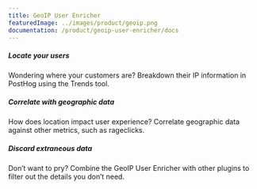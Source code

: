 ```yaml
---
title: GeoIP User Enricher
featuredImage: ../images/product/geoip.png
documentation: /product/geoip-user-enricher/docs
---
```


<Section
    divider={false}
    title="Add geographic data to PostHog events and persons using IP addresses, to enhance your insights"
    size="full"
    cols={3}
>
    <div>
        <h5>Locate your users</h5>
        <p>Wondering where your customers are? Breakdown their IP information in PostHog using the Trends tool.</p>
    </div>
    <div>
        <h5>Correlate with geographic data</h5>
        <p>How does location impact user experience? Correlate geographic data against other metrics, such as rageclicks.</p>
    </div>
    <div>
        <h5>Discard extraneous data</h5>
        <p>Don’t want to pry? Combine the GeoIP User Enricher with other plugins to filter out the details you don’t need.</p>
    </div>
</Section>

<TutorialsSlider topic="geoip" />

<Documentation />
